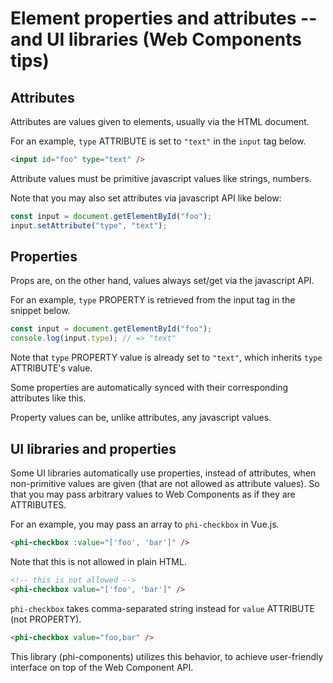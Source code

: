 # Element properties and attributes -- and UI libraries (Web Components tips)
## Attributes

Attributes are values given to elements, usually via the HTML document.

For an example, `type` ATTRIBUTE is set to `"text"` in the `input` tag below.

``` html
<input id="foo" type="text" />
```

Attribute values must be primitive javascript values like strings, numbers.

Note that you may also set attributes via javascript API like below:

``` javascript
const input = document.getElementById("foo");
input.setAttribute("type", "text");
```

## Properties

Props are, on the other hand, values always set/get via the javascript API.

For an example, `type` PROPERTY is retrieved from the input tag in the snippet below.

``` javascript
const input = document.getElementById("foo");
console.log(input.type); // => "text"
```

Note that `type` PROPERTY value is already set to `"text"`, which inherits `type` ATTRIBUTE's value.

Some properties are automatically synced with their corresponding attributes like this.

Property values can be, unlike attributes, any javascript values.

## UI libraries and properties

Some UI libraries automatically use properties, instead of attributes, when non-primitive values are given (that are not allowed as attribute values). So that you may pass arbitrary values to Web Components as if they are ATTRIBUTES.

For an example, you may pass an array to `phi-checkbox` in Vue.js.

``` html
<phi-checkbox :value="['foo', 'bar']" />
```

Note that this is not allowed in plain HTML.

``` html
<!-- this is not allowed -->
<phi-checkbox value="['foo', 'bar']" />
```

`phi-checkbox` takes comma-separated string instead for `value` ATTRIBUTE (not PROPERTY).

``` html
<phi-checkbox value="foo,bar" />
```

This library (phi-components) utilizes this behavior, to achieve user-friendly interface on top of the Web Component API.
